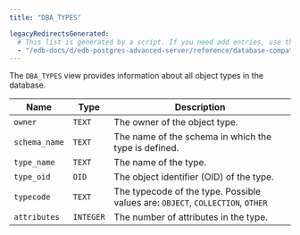 ```yaml
---
title: "DBA_TYPES"

legacyRedirectsGenerated:
  # This list is generated by a script. If you need add entries, use the `legacyRedirects` key.
  - "/edb-docs/d/edb-postgres-advanced-server/reference/database-compatibility-for-oracle-developers-reference-guide/11/Database_Compatibility_for_Oracle_Developers_Reference_Guide.1.160.html"
---
```


<div id="dba_types" class="registered_link"></div>

The `DBA_TYPES` view provides information about all object types in the database.

| Name          | Type      | Description                                                                    |
| ------------- | --------- | ------------------------------------------------------------------------------ |
| `owner`       | `TEXT`    | The owner of the object type.                                                  |
| `schema_name` | `TEXT`    | The name of the schema in which the type is defined.                           |
| `type_name`   | `TEXT`    | The name of the type.                                                          |
| `type_oid`    | `OID`     | The object identifier (OID) of the type.                                       |
| `typecode`    | `TEXT`    | The typecode of the type. Possible values are: `OBJECT`, `COLLECTION`, `OTHER` |
| `attributes`  | `INTEGER` | The number of attributes in the type.                                          |

